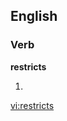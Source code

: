 ==English==

===Verb===
'''restricts'''

# {{third-person singular of|[[restrict]]}}

[[vi:restricts]]